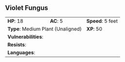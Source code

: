 ## Violet Fungus {#monster-violet-fungus}

```{=html}
<table class="table table-striped">
    <tbody>
        <tr>                    
            <td><b>HP</b>: 18</td>
            <td><b>AC</b>: 5</td>
            <td><b>Speed</b>: 5 feet</td>
        </tr>
        <tr>
            <td colspan="2"><b>Type</b>: Medium Plant (Unaligned)</td>
            <td><b>XP</b>: 50</td>
        </tr>
        <tr>
            <td colspan="3"><b>Vulnerabilities</b>: </td>
        </tr>
        <tr>
            <td colspan="3"><b>Resists</b>: </td>
        </tr>
        <tr>
            <td colspan="3"><b>Languages</b>: </td>
        </tr>
    </tbody>
</table>
```